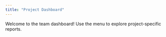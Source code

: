 ```yaml
---
title: "Project Dashboard"
---
```


Welcome to the team dashboard! Use the menu to explore project-specific reports.
